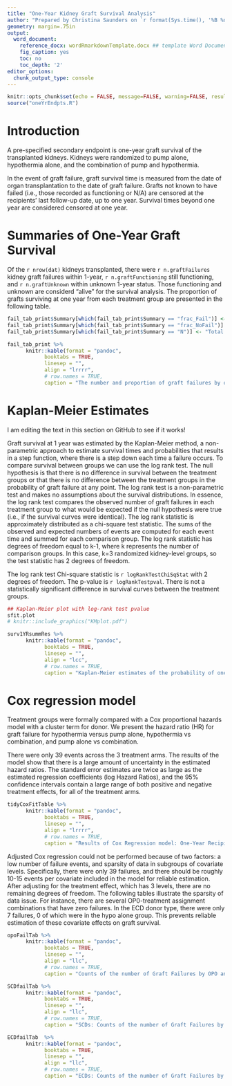 ```yaml
---
title: "One-Year Kidney Graft Survival Analysis"
author: "Prepared by Christina Saunders on `r format(Sys.time(), '%B %d, %Y')`"
geometry: margin=.75in
output:
  word_document:
    reference_docx: wordRmarkdownTemplate.docx ## template Word Document
    fig_caption: yes
    toc: no
    toc_depth: '2'
editor_options: 
  chunk_output_type: console
---
```



```r
knitr::opts_chunk$set(echo = FALSE, message=FALSE, warning=FALSE, results='asis', fig.width=6, fig.height = 4, fig.pos = 'H', fig.align = 'center')
source("oneYrEndpts.R")

```

# Introduction 

A pre-specified secondary endpoint is one-year graft survival of the transplanted kidneys. Kidneys were randomized to pump alone, hypothermia alone, and the combination of pump and hypothermia.

In the event of graft failure, graft survival time is measured from the date of organ transplantation to the date of graft failure. Grafts not known to have failed (i.e., those recorded as functioning or N/A) are censored at the recipients' last follow-up date, up to one year. Survival times beyond one year are considered censored at one year.

# Summaries of One-Year Graft Survival

Of the `r nrow(dat)` kidneys transplanted, there were `r n.graftFailures` kidney graft failures within 1-year, `r n.graftFunctioning` still functioning, and `r n.graftUnknown` within unknown 1-year status. Those functioning and unknown are considerd "alive" for the survival analysis.  The proportion of grafts surviving at one year from each treatment group are presented in the following table.

 <!-- along with the corresponding two-sided 95% confidence intervals  -->
```r
fail_tab_print$Summary[which(fail_tab_print$Summary == "frac_Fail")] <- "One-Yr Graft Failure"
fail_tab_print$Summary[which(fail_tab_print$Summary == "frac_NoFail")] <- "One-Yr Graft Survival"
fail_tab_print$Summary[which(fail_tab_print$Summary == "N")] <- "Total N"

fail_tab_print %>% 
      knitr::kable(format = "pandoc",
            booktabs = TRUE,
            linesep = "",
            align = "lrrrr",
            # row.names = TRUE,
            caption = "The number and proportion of graft failures by one-year within each kidney-level randomized treatment arm, and overall. Note that the proportion surviving is a naive estimate of one-year survival, because it does not take into account censoring. Ignoring censoring leads to an overestimate of the overall survival probability, because the censored subjects only contribute information for part of the follow-up time, and then fall out of the risk set, thus pulling down the cumulative probability of survival. The following section shows the Kaplan-Meier estimated probability of one-year survival, which accounts for censoring.")

```

# Kaplan-Meier Estimates

I am editing the text in this section on GitHub to see if it works!

Graft survival at 1 year was estimated by the Kaplan-Meier method, a non-parametric approach to estimate survival times and probabilities that results in a step function, where there is a step down each time a failure occurs. To compare survival between groups we can use the log rank test. The null hypothesis is that there is no difference in survival between the treatment groups or that there is no difference between the treatment groups in the probability of graft failure at any point. The log rank test is a non-parametric test and makes no assumptions about the survival distributions. In essence, the log rank test compares the observed number of graft failures in each treatment group to what would be expected if the null hypothesis were true (i.e., if the survival curves were identical). The log rank statistic is approximately distributed as a chi-square test statistic. The sums of the observed and expected numbers of events are computed for each event time and summed for each comparison group. The log rank statistic has degrees of freedom equal to k-1, where k represents the number of comparison groups. In this case, k=3 randomized kidney-level groups, so the test statistic has 2 degrees of freedom.

The log rank test Chi-square statistic is `r logRankTestChiSqStat` with 2 degrees of freedom. The p-value is `r logRankTestpval`. There is not a statistically significant difference in survival curves between the treatment groups.

```r
## Kaplan-Meier plot with log-rank test pvalue
sfit.plot
# knitr::include_graphics("KMplot.pdf")
```

```r
surv1YRsummRes %>% 
      knitr::kable(format = "pandoc",
            booktabs = TRUE,
            linesep = "",
            align = "lcc",
            # row.names = TRUE,
            caption = "Kaplan-Meier estimates of the probability of one-year graft survival for each treatment arm. These estimates correspond to those shown in the Kaplan-Meier plot above, where the horizontal axis is at 365 days.")

```


# Cox regression model 

Treatment groups were formally compared with a Cox proportional hazards model with a cluster term for donor. We present the hazard ratio (HR) for graft failure for hypothermia versus pump alone, hypothermia vs combination, and pump alone vs combination.

There were only 39 events across the 3 treatment arms. The results of the model show that there is a large amount of uncertainty in the estimated hazard ratios. The standard error estimates are twice as large as the estimated regression coefficients (log Hazard Ratios), and the 95% confidence intervals contain a large range of both positive and negative treatment effects, for all of the treatment arms.

```r
tidyCoxFitTable %>% 
      knitr::kable(format = "pandoc",
            booktabs = TRUE,
            linesep = "",
            align = "lrrrr",
            # row.names = TRUE,
            caption = "Results of Cox Regression model: One-Year Recipient Graft Failure Adjusted for Kidney-Randomized Treatment Assignment. Robust standard errors were used to account for correlation between kidneys from a single donor. Further covariate adjustment could not be performed because of small or no events within subgroups of covariates.")
```

Adjusted Cox regression could not be performed because of two factors: a low number of failure events, and sparsity of data in subgroups of covariate levels. Specifically, there were only 39 failures, and there should be roughly 10-15 events per covariate included in the model for reliable estimation. After adjusting for the treatment effect, which has 3 levels, there are no remaining degrees of freedom. The following tables illustrate the sparsity of data issue. For instance, there are several OP0-treatment assignment combinations that have zero failures. In the ECD donor type, there were only 7 failures, 0 of which were in the hypo alone group. This prevents reliable estimation of these covariate effects on graft survival. 

```r
opoFailTab %>% 
      knitr::kable(format = "pandoc",
            booktabs = TRUE,
            linesep = "",
            align = "llc",
            # row.names = TRUE,
            caption = "Counts of the number of Graft Failures by OPO and Treatment Arm.")

SCDfailTab %>% 
      knitr::kable(format = "pandoc",
            booktabs = TRUE,
            linesep = "",
            align = "llc",
            # row.names = TRUE,
            caption = "SCDs: Counts of the number of Graft Failures by Treatment Arm.")

ECDfailTab  %>% 
      knitr::kable(format = "pandoc",
            booktabs = TRUE,
            linesep = "",
            align = "llc",
            # row.names = TRUE,
            caption = "ECDs: Counts of the number of Graft Failures by Treatment Arm.")
```


<!-- # Analysis Conventions -->
<!-- Note about 1-year graft survival endpoint: The endpoint is censored at 1-year post organ transplantation date. If the transplant occurred in 2018 then we are only reporting the graft status on the 1-YR follow up form (2019). If the graft failed *after* the 1-year follow up form was submitted, then the status will display as functioning even though it may have failed later in 2019 or in 2020 on the 2-YR follow up form. -->

